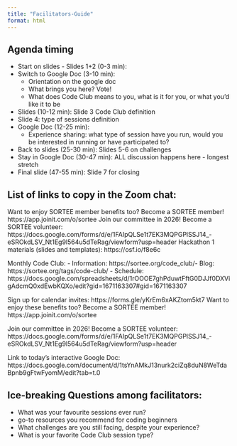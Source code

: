 ```yaml
---
title: "Facilitators-Guide"
format: html
---
```


## Agenda timing

-   Start on slides - Slides 1+2 (0-3 min):
-   Switch to Google Doc (3-10 min):
    -   Orientation on the google doc
    -   What brings you here? Vote!
    -   What does Code Club means to you, what is it for you, or what you'd like it to be
-   Slides (10-12 min): Slide 3 Code Club definition
-   Slide 4: type of sessions definition
-   Google Doc (12-25 min):
    -   Experience sharing: what type of session have you run, would you be interested in running or have participated to?
-   Back to slides (25-30 min): Slides 5-6 on challenges
-   Stay in Google Doc (30-47 min): ALL discussion happens here - longest stretch
-   Final slide (47-55 min): Slide 7 for closing

## List of links to copy in the Zoom chat:

Want to enjoy SORTEE member benefits too? Become a SORTEE member! https://app.joinit.com/o/sortee Join our committee in 2026! Become a SORTEE volunteer: https://docs.google.com/forms/d/e/1FAIpQLSe1t7EK3MQPGPlSSJ14\_-eSROkdLSV_Nt1Eg9l564u5dTeRag/viewform?usp=header Hackathon 1 materials (slides and templates): https://osf.io/f8e6c

Monthly Code Club: - Information: https://sortee.org/code_club/- Blog: https://sortee.org/tags/code-club/ - Schedule:  https://docs.google.com/spreadsheets/d/1rOOOE7ghPduwtFftG0DJJf0DXVigAdcmQ0xdEwbKQXo/edit?gid=1671163307#gid=1671163307

Sign up for calendar invites: https://forms.gle/yKrEm6xAKZtom5kt7 Want to enjoy these benefits too? Become a SORTEE member! https://app.joinit.com/o/sortee

Join our committee in 2026! Become a SORTEE volunteer: https://docs.google.com/forms/d/e/1FAIpQLSe1t7EK3MQPGPlSSJ14\_-eSROkdLSV_Nt1Eg9l564u5dTeRag/viewform?usp=header

Link to today's interactive Google Doc: https://docs.google.com/document/d/1tsYnAMkJ13nurk2ciZq8duN8WeTdaBpnb9gFtwFyomM/edit?tab=t.0

## Ice-breaking Questions among facilitators:

-   What was your favourite sessions ever run?
-   go-to resources you recommend for coding beginners
-   What challenges are you still facing, despite your experience?
-   What is your favorite Code Club session type?